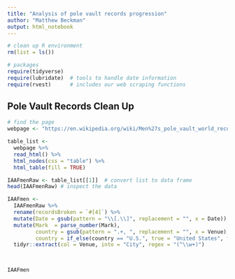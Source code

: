 ```yaml
---
title: "Analysis of pole vault records progression"
author: "Matthew Beckman"
output: html_notebook
---
```





```r
# clean up R environment
rm(list = ls())

# packages
require(tidyverse)    
require(lubridate)  # tools to handle date information
require(rvest)      # includes our web scraping functions
```


## Pole Vault Records Clean Up 

```r
# find the page
webpage <- "https://en.wikipedia.org/wiki/Men%27s_pole_vault_world_record_progression"

table_list <- 
  webpage %>%
  read_html() %>%
  html_nodes(css = "table") %>%
  html_table(fill = TRUE)

IAAFmenRaw <- table_list[[1]]  # convert list to data frame
head(IAAFmenRaw) # inspect the data

```




```r
IAAFmen <- 
  IAAFmenRaw %>%
  rename(recordsBroken = `#[4]`) %>%
  mutate(Date = gsub(pattern = "\\[.\\]", replacement = "", x = Date)) %>%
  mutate(Mark  = parse_number(Mark), 
         country = gsub(pattern = ".+, ", replacement = "", x = Venue), 
         country = if_else(country == "U.S.", true = "United States", false = country)) %>%
  tidyr::extract(col = Venue, into = "City", regex = "(^\\w+)")
  


IAAFmen
```







